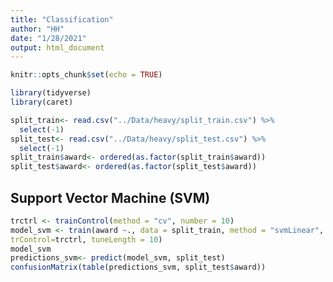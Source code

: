 ```yaml
---
title: "Classification"
author: "HH"
date: "1/28/2021"
output: html_document
---
```


```r
knitr::opts_chunk$set(echo = TRUE)
```


```r
library(tidyverse)
library(caret)
```

```r
split_train<- read.csv("../Data/heavy/split_train.csv") %>%
  select(-1)
split_test<- read.csv("../Data/heavy/split_test.csv") %>%
  select(-1)
split_train$award<- ordered(as.factor(split_train$award))
split_test$award<- ordered(as.factor(split_test$award))
```

## Support Vector Machine (SVM)
```r
trctrl <- trainControl(method = "cv", number = 10)
model_svm <- train(award ~., data = split_train, method = "svmLinear",
trControl=trctrl, tuneLength = 10)
model_svm
predictions_svm<- predict(model_svm, split_test)
confusionMatrix(table(predictions_svm, split_test$award))
```


